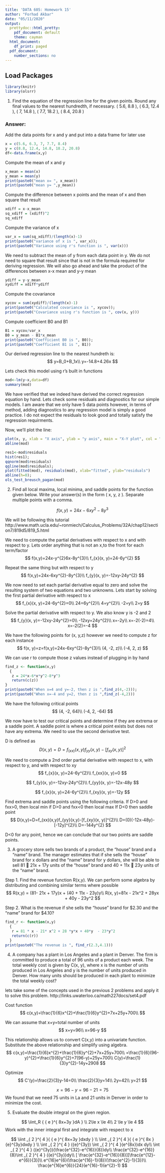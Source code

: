 ---
title: 'DATA 605: Homework 15'
author: "Forhad Akbar"
date: "05/11/2020"
output:
  prettydoc::html_pretty:
    pdf_document: default
    theme: cayman
  html_document:
    df_print: paged
  pdf_document:
    number_sections: no
---
## **Load Packages**

```{r load-packages, warning = FALSE, message = FALSE}
library(knitr)
library(olsrr)
```

1) Find the equation of the regression line for the given points. Round any final values to the nearest hundredth, if necessary.
( 5.6, 8.8 ), ( 6.3, 12.4 ), ( 7, 14.8 ), ( 7.7, 18.2 ), ( 8.4, 20.8 )

### **Answer: **

Add the data points for x and y and put into a data frame for later use
```{r}
x = c(5.6, 6.3, 7, 7.7, 8.4)
y = c(8.8, 12.4, 14.8, 18.2, 20.8)
df<-data.frame(x,y)
```

Compute the mean of x and y 
```{r}
x_mean = mean(x)
y_mean = mean(y)
print(paste0("mean x= ", x_mean))
print(paste0("mean y= ",y_mean))
```

Compute the difference between x points and the mean of x and then square that result 
```{r}
xdiff = x-x_mean
sq_xdiff = (xdiff)^2
sq_xdiff
```

Compute the variance of x
```{r}
var_x = sum(sq_xdiff)/(length(x)-1)
print(paste0("variance of x is ", var_x));
print(paste0("Variance using r's function is ", var(x)))
```

We need to subtract the mean of y from each data point in y. We do not need to square that result since that is not in the formula required for deriving regression. We will also go ahead and take the product of the differences between x-x mean and y-y mean
```{r}
ydiff = y-y_mean
xydiff = xdiff*ydiff
```

Compute the covariance 
```{r}
xycov = sum(xydiff)/(length(x)-1)
print(paste0("Calculated covariance is ", xycov));
print(paste0("Covariance using r's function is ", cov(x, y)))
```

Compute coefficient B0 and B1
```{r}
B1 = xycov/var_x
B0 = y_mean - B1*x_mean
print(paste0("Coefficient B0 is ", B0));
print(paste0("Coefficient B1 is ", B1))
```

Our derived regression line to the nearest hundreth is: 
$$
y=B_0+B_1x\\
y=-14.8+4.26x
$$

Lets check this model using r's built in functions 
```{r}
mod<-lm(y~x,data=df)
summary(mod)
```

We have verified that we indeed have derived the correct regression equation by hand. Lets check some residuals and diagnostics for our simple models. I am aware that we only have 5 data points however, in terms of method, adding diagnostics to any regression model is simply a good practice. I do not expect the residuals to look good and totally satisfy the regression requirments. 

Now, we’ll plot the line: 

```{r}
plot(x, y, xlab = "X axis", ylab = "y axis", main = "X-Y plot", col = "blue") 
abline(mod)
```

```{r}
res1<-mod$residuals
hist(res1);
qqnorm(mod$residuals)
qqline(mod$residuals);
plot(fitted(mod), residuals(mod), xlab="fitted", ylab="residuals")
abline(h=0);
ols_test_breusch_pagan(mod)
```

2) Find all local maxima, local minima, and saddle points for the function given below. Write your answer(s) in the form ( x, y, z ). Separate multiple points with a comma.

$$
f(x,y)=24x-6xy^{2}-8y^{3}
$$

We will be following this tutorial 
http://www.math.ucla.edu/~ronmiech/Calculus_Problems/32A/chap12/section7/819d5/819_5.html

We need to compute the partial derivatives with respect to x and with respect to y. Lets order anything that is not an x,to the front for each term/factor
$$
f(x,y)=24x-y^{2}6x-8y^{3}\\
f_{x}(x, y)=24-6y^{2}
$$

Repeat the same thing but with respect to y 
$$
f(x,y)=24x-6xy^{2}-8y^{3}\\
f_{y}(x, y)=-12xy-24y^{2}
$$

We now need to set each partial derivative equal to zero and solve the resulting system of two equations and two unknowns.
Lets start by solving the first partial derivative with respect to x
$$
f_{x}(x, y)=24-6y^{2}=0\\
24=6y^{2}\\
4=y^{2}\\
-2=y\\
2=y
$$

Solve the partial derivative with respect to y. We also know y is -2 and 2
$$
f_{y}(x, y)=-12xy-24y^{2}=0\\
-12xy=24y^{2}\\
x=-2y\\
x=-2(-2)=4\\
x=-2(2)=-4
$$

We have the following points for (x, y,z) however we need to compute z for each instance
$$
f(x, y)=z=f(x,y)=24x-6xy^{2}-8y^{3}\\
(4, -2, z)\\
(-4, 2, z)
$$

We can use r to compute those z values instead of plugging in by hand
```{r}
find_z <- function(x,y)
  {
   z = 24*x-6*x*y^2-8*y^3
   return(c(z))
}
print(paste0("When x=4 and y=-2, then z is ",find_z(4,-2)));
print(paste0("When x=-4 and y=2, then z is ",find_z(-4,2)))
```

We have the following critical points
$$
(4, -2, 64)\\
(-4, 2, -64)
$$

We now have to test our critical points and determine if they are extrema or a saddle point. A saddle point is where a critical point exists but does not have any extrema. We need to use the second derivative test. 

D is defined as 
$$
D(x,y)=D=f_(xx)(x,y)f_{yy}(x,y)-[f_{xy}(x, y)]^{2}
$$

We need to compute a 2nd order partial derivative with respect to x, with respect to y, and with respect to xy
$$
f_{x}(x, y)=24-6y^{2}\\
f_{xx}(x, y)=0
$$

$$
f_{y}(x, y)=-12xy-24y^{2}\\
f_{yy}(x, y)=-12x-48y
$$

$$
f_{x}(x, y)=24-6y^{2}\\
f_{xy}(x, y)=-12y
$$

Find extrema and saddle points using the following criteria. 
If D>0 and fxx>0, then local min
if D>0 and fxx<0 then local max
If D<0 then saddle point 
$$
D(x,y)=D=f_(xx)(x,y)f_{yy}(x,y)-[f_{xy}(x, y)]^{2}\\
D=(0)(-12x-48y)-[-12y]^{2}\\
D=-144y^{2}
$$

D<0 for any point, hence we can conclude that our two points are saddle points. 

3) A grocery store sells two brands of a product, the "house" brand and a "name" brand. The manager estimates that if she sells the "house" brand for x dollars and the "name" brand for y dollars, she will be able to sell 81  21x + 17y units of the "house" brand and 40 + 11x  23y units of the "name" brand.

Step 1. Find the revenue function R(x,y). 
We can perform some algebra by distributing and combining similar terms where possible 
$$
 R(x,y) = (81- 21x + 17y)x + (40 + 11x - 23y)y\\
 R(x, y)=81x - 21x^2 + 28yx + 40y - 23y^2
$$

Step 2. What is the revenue if she sells the "house" brand for $2.30 and the "name" brand for $4.10?
```{r}
find_r <- function(x,y)
  {
   r = 81 * x - 21* x^2 + 28 *y*x + 40*y  - 23*y^2
   return(c(r))
  }
print(paste0("The revenue is ", find_r(2.3,4.1)))
```


4) A company has a plant in Los Angeles and a plant in Denver. The firm is committed to produce a total of 96 units of a product each week. The total weekly cost is given by C(x, y), where x is the number of units produced in Los Angeles and y is the number of units produced in Denver. How many units should be produced in each plant to minimize the total weekly cost?

lets take some of the concepts used in the previous 2 problems and apply it to solve this problem. 
http://links.uwaterloo.ca/math227docs/set4.pdf

Cost function
$$
c(x,y)=\frac{1}{6}x^{2}+\frac{1}{6}y^{2}+7x+25y+700\\
$$

We can assume that x+y=total number of units
$$
x+y=96\\
x=96-y
$$

This relationship allows us to convert C(x,y) into a univariate function. Substitute the above relationship and simplify using algebra. 
$$
c(x,y)=\frac{1}{6}x^{2}+\frac{1}{6}y^{2}+7x+25y+700\\
=\frac{1}{6}(96-y)^{2}+\frac{1}{6}y^{2}+7(96-y)+25y+700\\
C(y)=\frac{1}{3}y^{2}-14y+2908
$$

Optimize 
$$
C'(y)=\frac{2}{3}y-14=0\\
\frac{2}{3}y=14\\
2y=42\\
y=21
$$

$$
x=96-y=96-21=75
$$
We found that we need 75 units in La and 21 units in Denver in order to minimize the cost.

5) Evaluate the double integral on the given region.

$$
\iint_R { { e }^{ 8x+3y }dA } \\
2\le x \le 4\\
2 \le y \le 4
$$
Work with the inner integral first and integrate with respect to x

$$
 \iint _{ 2 }^{ 4 }{ { e }^{ 8x+3y }dxdy } \\
 \iint _{ 2 }^{ 4 }{ { e }^{ 8x }{e}^{3y}dxdy } \\
 \int _{ 2 }^{ 4 } ({e}^{3y}) \int _{ 2 }^{ 4 }(e^{8x})dx dy\\
  \int _{ 2 }^{ 4 } ({e}^{3y})(\frac{e^{32}-e^{16}}{8})dy\\
  \frac{e^{32}-e^{16}}{8}\int _{ 2 }^{ 4 } ({e}^{3y})dy\\
 [ \frac{e^{32}-e^{16}}{8}][\frac{e^{12}-e^{6}}{3}]\\
 e^{16}e^{6}(\frac{e^{16}-1}{8})(\frac{e^{2}-1}{3})\\
 \frac{e^{16}e^{6}}{24}(e^{16}-1)(e^{2}-1)
$$

